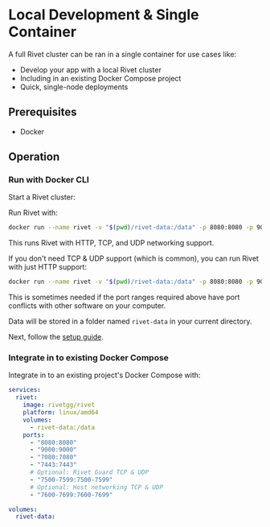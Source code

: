 # Local Development & Single Container

A full Rivet cluster can be ran in a single container for use cases like:

- Develop your app with a local Rivet cluster
- Including in an existing Docker Compose project
- Quick, single-node deployments

## Prerequisites

- Docker

## Operation

### Run with Docker CLI

Start a Rivet cluster:

<Tabs>
<Tab title="Recommended">

Run Rivet with:

```sh
docker run --name rivet -v "$(pwd)/rivet-data:/data" -p 8080:8080 -p 9000:9000 -p 7080:7080 -p 7443:7443 -p 7500-7599:7500-7599 -p 7600-7699:7600-7699 --platform linux/amd64 rivetgg/rivet
```

This runs Rivet with HTTP, TCP, and UDP networking support.

</Tab>
<Tab title="Limited Networking">

If you don't need TCP & UDP support (which is common), you can run Rivet with just HTTP support:

```sh
docker run --name rivet -v "$(pwd)/rivet-data:/data" -p 8080:8080 -p 9000:9000 -p 7080:7080 -p 7443:7443 --platform linux/amd64 rivetgg/rivet
```

This is sometimes needed if the port ranges required above have port conflicts with other software on your computer.

</Tab>
</Tabs>

Data will be stored in a folder named `rivet-data` in your current directory.

Next, follow the [setup guide](/docs/setup).

### Integrate in to existing Docker Compose

Integrate in to an existing project's Docker Compose with:

```yaml
services:
  rivet:
    image: rivetgg/rivet
    platform: linux/amd64
    volumes:
      - rivet-data:/data
    ports:
      - "8080:8080"
      - "9000:9000"
      - "7080:7080"
      - "7443:7443"
      # Optional: Rivet Guard TCP & UDP
      - "7500-7599:7500-7599"
      # Optional: Host networking TCP & UDP
      - "7600-7699:7600-7699"

volumes:
  rivet-data:
```

